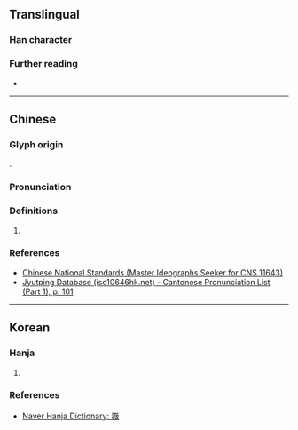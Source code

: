{{character info}}
==Translingual==

===Han character===
{{Han char|rn=46|rad=山|as=13|sn=16|four=|canj=UHOK|ids=⿱山微}}

===Further reading===
* {{Han ref|kx=0321.081|hdz=10801.041|uh=5DB6|ud=23990}}

----

==Chinese==
{{zh-forms}}

===Glyph origin===
{{Han etym}}
{{Han compound|山|微|c1=s|c2=p|ls=psc|t1=mountain}}.

===Pronunciation===
{{zh-pron
|m=wēi
|c=mei4
|mc=y
|oc=y
|cat=
}}

===Definitions===
{{head|zh|Han character}}

# {{rfdef|zh|sort=山13}}

===References===
* [https://www.cns11643.gov.tw/wordView.jsp?ID=222321 Chinese National Standards (Master Ideographs Seeker for CNS 11643)]
* [http://www.iso10646hk.net/jp/document/download.jsp Jyutping Database (iso10646hk.net) - Cantonese Pronunciation List (Part 1), p. 101]

----

==Korean==

===Hanja===
{{ko-hanja|[[산]] [[이름]]|미}}

# {{rfdef|ko|sort=山13}}

===References===
* [https://hanja.dict.naver.com/hanja?q=嶶 Naver Hanja Dictionary: 嶶]